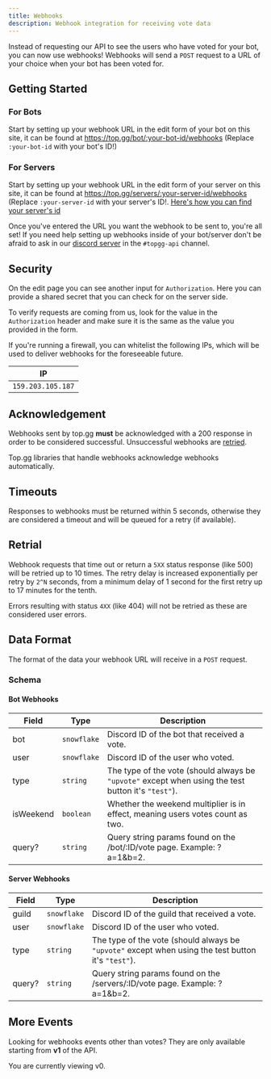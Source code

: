 ```yaml
---
title: Webhooks
description: Webhook integration for receiving vote data
---
```


Instead of requesting our API to see the users who have voted for your bot, you can now use webhooks! Webhooks will send a `POST` request to a URL of your choice when your bot has been voted for.

## Getting Started

### For Bots

Start by setting up your webhook URL in the edit form of your bot on this site, it can be found at https://top.gg/bot/:your-bot-id/webhooks (Replace `:your-bot-id` with your bot's ID!)

### For Servers

Start by setting up your webhook URL in the edit form of your server on this site, it can be found at https://top.gg/servers/:your-server-id/webhooks (Replace `:your-server-id` with your server's ID!. [Here's how you can find your server's id](https://support.discord.com/hc/en-us/articles/206346498-Where-can-I-find-my-User-Server-Message-ID-)

Once you've entered the URL you want the webhook to be sent to, you're all set! If you need help setting up webhooks inside of your bot/server don't be afraid to ask in our [discord server](https://discord.gg/dbl) in the `#topgg-api` channel.

## Security

On the edit page you can see another input for `Authorization`. Here you can provide a shared secret that you can check for on the server side.

To verify requests are coming from us, look for the value in the `Authorization` header and make sure it is the same as the value you provided in the form.

If you're running a firewall, you can whitelist the following IPs, which will be used to deliver webhooks for the foreseeable future.

| IP                |
| ----------------- |
| `159.203.105.187` |

## Acknowledgement

Webhooks sent by top.gg **must** be acknowledged with a 200 response in order to be considered successful. Unsuccessful webhooks are [retried](#retrial).

Top.gg libraries that handle webhooks acknowledge webhooks automatically.

## Timeouts

Responses to webhooks must be returned within 5 seconds, otherwise they are considered a timeout and will be queued for a retry (if available).

## Retrial

Webhook requests that time out or return a `5XX` status response (like 500) will be retried up to 10 times. The retry delay is increased exponentially per retry by `2^N` seconds, from a minimum delay of 1 second for the first retry up to 17 minutes for the tenth.

Errors resulting with status `4XX` (like 404) will not be retried as these are considered user errors.

## Data Format

The format of the data your webhook URL will receive in a `POST` request.

### Schema

#### Bot Webhooks

| Field     | Type        | Description                                                                                         |
| --------- | ----------- | --------------------------------------------------------------------------------------------------- |
| bot       | `snowflake` | Discord ID of the bot that received a vote.                                                         |
| user      | `snowflake` | Discord ID of the user who voted.                                                                   |
| type      | `string`    | The type of the vote (should always be `"upvote"` except when using the test button it's `"test"`). |
| isWeekend | `boolean`   | Whether the weekend multiplier is in effect, meaning users votes count as two.                      |
| query?    | `string`    | Query string params found on the /bot/:ID/vote page. Example: ?a=1&b=2.                             |

#### Server Webhooks

| Field  | Type        | Description                                                                                         |
| ------ | ----------- | --------------------------------------------------------------------------------------------------- |
| guild  | `snowflake` | Discord ID of the guild that received a vote.                                                       |
| user   | `snowflake` | Discord ID of the user who voted.                                                                   |
| type   | `string`    | The type of the vote (should always be `"upvote"` except when using the test button it's `"test"`). |
| query? | `string`    | Query string params found on the /servers/:ID/vote page. Example: ?a=1&b=2.                         |

## More Events

Looking for webhooks events other than votes? They are only available starting from **v1** of the API.

<footer className="text-tertiary">You are currently viewing v0.</footer>
